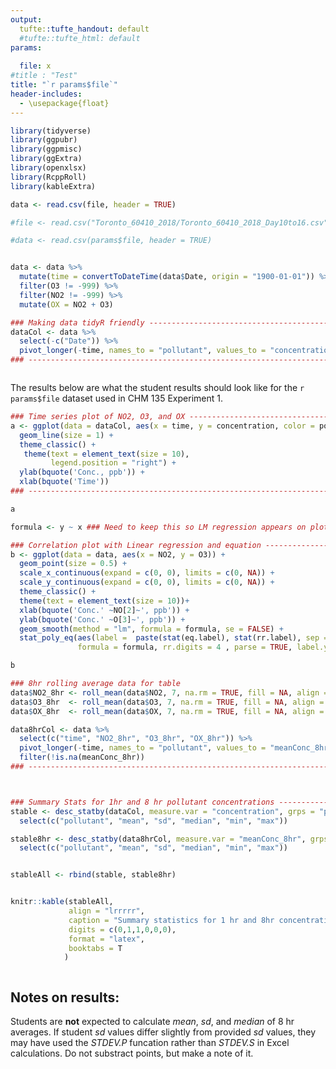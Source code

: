 ```yaml
---
output:
  tufte::tufte_handout: default
  #tufte::tufte_html: default
params:
  
  file: x
#title : "Test" 
title: "`r params$file`"
header-includes:
  - \usepackage{float}
---
```


```r
library(tidyverse)
library(ggpubr)
library(ggpmisc)
library(ggExtra)
library(openxlsx)
library(RcppRoll)
library(kableExtra)

data <- read.csv(file, header = TRUE)

#file <- read.csv("Toronto_60410_2018/Toronto_60410_2018_Day10to16.csv", header = TRUE)
```
```r
#data <- read.csv(params$file, header = TRUE)


data <- data %>%
  mutate(time = convertToDateTime(data$Date, origin = "1900-01-01")) %>%
  filter(O3 != -999) %>%
  filter(NO2 != -999) %>%
  mutate(OX = NO2 + O3)

### Making data tidyR friendly --------------------------------------------------
dataCol <- data %>%
  select(-c("Date")) %>%
  pivot_longer(-time, names_to = "pollutant", values_to = "concentration")
### -----------------------------------------------------------------------------



```


The results below are what the student results should look like for the `r params$file` dataset used in CHM 135 Experiment 1.

```r


### Time series plot of NO2, O3, and OX ------------------------------------------
a <- ggplot(data = dataCol, aes(x = time, y = concentration, color = pollutant)) +
  geom_line(size = 1) +
  theme_classic() +
   theme(text = element_text(size = 10),
         legend.position = "right") +
  ylab(bquote('Conc., ppb')) +
  xlab(bquote('Time')) 
### -----------------------------------------------------------------------------

a

```

```r

formula <- y ~ x ### Need to keep this so LM regression appears on plot

### Correlation plot with Linear regression and equation -------------------------
b <- ggplot(data = data, aes(x = NO2, y = O3)) +
  geom_point(size = 0.5) + 
  scale_x_continuous(expand = c(0, 0), limits = c(0, NA)) + 
  scale_y_continuous(expand = c(0, 0), limits = c(0, NA)) +
  theme_classic() +
  theme(text = element_text(size = 10))+
  xlab(bquote('Conc.' ~NO[2]~', ppb')) +
  ylab(bquote('Conc.' ~O[3]~', ppb')) +
  geom_smooth(method = "lm", formula = formula, se = FALSE) +
  stat_poly_eq(aes(label =  paste(stat(eq.label), stat(rr.label), sep = "*\", \"*")),
               formula = formula, rr.digits = 4 , parse = TRUE, label.y = 0.05, size = 3)

b
```


```r

### 8hr rolling average data for table
data$NO2_8hr <- roll_mean(data$NO2, 7, na.rm = TRUE, fill = NA, align = 'right')
data$O3_8hr  <- roll_mean(data$O3, 7, na.rm = TRUE, fill = NA, align = 'right')
data$OX_8hr  <- roll_mean(data$OX, 7, na.rm = TRUE, fill = NA, align = 'right')

data8hrCol <- data %>%
  select(c("time", "NO2_8hr", "O3_8hr", "OX_8hr")) %>%
  pivot_longer(-time, names_to = "pollutant", values_to = "meanConc_8hr") %>%
  filter(!is.na(meanConc_8hr))
### ------------------------------------------------------------------------------



### Summary Stats for 1hr and 8 hr pollutant concentrations ------------------------------
stable <- desc_statby(dataCol, measure.var = "concentration", grps = "pollutant") %>%
  select(c("pollutant", "mean", "sd", "median", "min", "max"))

stable8hr <- desc_statby(data8hrCol, measure.var = "meanConc_8hr", grps = "pollutant")%>%
  select(c("pollutant", "mean", "sd", "median", "min", "max"))


stableAll <- rbind(stable, stable8hr)


knitr::kable(stableAll, 
             align = "lrrrrr",
             caption = "Summary statistics for 1 hr and 8hr concentration of pollutants, all concentrations are in ppb.",
             digits = c(0,1,1,0,0,0),
             format = "latex",
             booktabs = T
            ) 



```


## Notes on results: 

Students are **not** expected to calculate *mean*, *sd*, and *median* of 8 hr averages. If student *sd* values differ slightly from provided *sd* values, they may have used the *STDEV.P* funcation rather than *STDEV.S* in Excel calculations. Do not substract points, but make a note of it.


